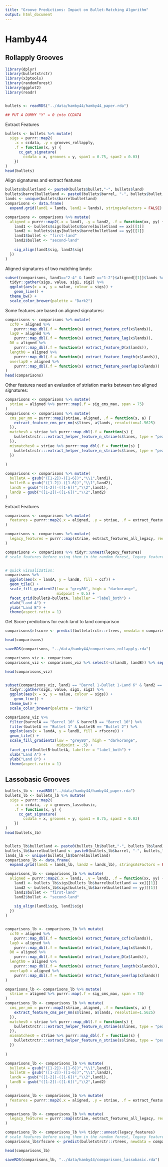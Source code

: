 ```yaml
---
title: "Groove Predictions: Impact on Bullet-Matching Algorithm"
output: html_document
---
```


# Hamby44  

## Rollapply Grooves  

```r
library(dplyr)
library(bulletxtrctr)
library(x3ptools)
library(randomForest)
library(ggplot2)
library(readr)


bullets <- readRDS("../data/hamby44/hamby44_paper.rda")

## PUT A DUMMY "Y" = 0 into CCDATA
```

Extract Features   

```r

bullets <- bullets %>% mutate(
  sigs = purrr::map2(
    .x = ccdata, .y = grooves_rollapply, 
    .f = function(x, y) {
      cc_get_signature(
        ccdata = x, grooves = y, span1 = 0.75, span2 = 0.03)
    })
)
head(bullets)
```


Align signatures and extract features   


```r
bullets$bulletland <- paste0(bullets$bullet,"-", bullets$land)
bullets$barrelbulletland <- paste0(bullets$barrel, "-", bullets$bullet, "-", bullets$land)
lands <- unique(bullets$barrelbulletland)
comparisons <- data.frame(
  expand.grid(land1 = lands, land2 = lands), stringsAsFactors = FALSE)

comparisons <- comparisons %>% mutate(
  aligned = purrr::map2(.x = land1, .y = land2, .f = function(xx, yy) {
    land1 <- bullets$sigs[bullets$barrelbulletland == xx][[1]]
    land2 <- bullets$sigs[bullets$barrelbulletland == yy][[1]]
    land1$bullet <- "first-land"
    land2$bullet <- "second-land"
    
    sig_align(land1$sig, land2$sig)
  })
)


```

Aligned signatures of two matching lands:

```r
subset(comparisons, land1=="2-4" & land2 =="1-2")$aligned[[1]]$lands %>% 
  tidyr::gather(sigs, value, sig1, sig2) %>% 
  ggplot(aes(x = x, y = value, colour = sigs)) + 
    geom_line() +
  theme_bw() +
  scale_color_brewer(palette = "Dark2")


```


Some features are based on aligned signatures:

```r
comparisons <- comparisons %>% mutate(
  ccf0 = aligned %>% 
    purrr::map_dbl(.f = function(x) extract_feature_ccf(x$lands)),
  lag0 = aligned %>% 
    purrr::map_dbl(.f = function(x) extract_feature_lag(x$lands)),
  D0 = aligned %>% 
    purrr::map_dbl(.f = function(x) extract_feature_D(x$lands)),
  length0 = aligned %>% 
    purrr::map_dbl(.f = function(x) extract_feature_length(x$lands)),
  overlap0 = aligned %>% 
    purrr::map_dbl(.f = function(x) extract_feature_overlap(x$lands))
)
head(comparisons)
```


Other features need an evaluation of striation marks between two aligned signatures:  

```r
comparisons <- comparisons %>% mutate(
  striae = aligned %>% purrr::map(.f = sig_cms_max, span = 75) 
)
comparisons <- comparisons %>% mutate(
  cms_per_mm = purrr::map2(striae, aligned, .f = function(s, a) {
    extract_feature_cms_per_mm(s$lines, a$lands, resolution=1.5625)
  }),
  matches0 = striae %>% purrr::map_dbl(.f = function(s) {
    bulletxtrctr:::extract_helper_feature_n_striae(s$lines, type = "peak", match = TRUE)
  }),
  mismatches0 = striae %>% purrr::map_dbl(.f = function(s) {
    bulletxtrctr:::extract_helper_feature_n_striae(s$lines, type = "peak", match = FALSE)
  })
  
)

comparisons <- comparisons %>% mutate(
  bulletA = gsub("([1-2])-([1-6])","\\1",land1),
  bulletB = gsub("([1-2])-([1-6])","\\1",land2),
  landA = gsub("([1-2])-([1-6])","\\2",land1),
  landB = gsub("([1-2])-([1-6])","\\2",land2)
)
```


Extract Features


```r
comparisons <- comparisons %>% mutate(
  features = purrr::map2(.x = aligned, .y = striae, .f = extract_features_all, resolution = 0.645)
)

comparisons <- comparisons %>% mutate(
  legacy_features = purrr::map(striae, extract_features_all_legacy, resolution = 0.645)
)

comparisons <- comparisons %>% tidyr::unnest(legacy_features) 
# scale features before using them in the random forest, legacy features can be used out of the box


# quick visualization:
comparisons %>% 
  ggplot(aes(x = landA, y = landB, fill = ccf)) +
  geom_tile() +
  scale_fill_gradient2(low = "grey80", high = "darkorange", 
                       midpoint = 0.5) +
  facet_grid(bulletB~bulletA, labeller = "label_both") +
  xlab("Land A") +
  ylab("Land B") +
  theme(aspect.ratio = 1)

```


Get Score predictions for each land to land comparison

```r
comparisons$rfscore <- predict(bulletxtrctr::rtrees, newdata = comparisons, type = "prob")[,2]

head(comparisons)

saveRDS(comparisons, "../data/hamby44/comparisons_rollapply.rda")

comparisons_viz <- comparisons
comparisons_viz <- comparisons_viz %>% select(-c(landA, landB)) %>% separate(bulletA, c("barrelA", "bulletA", "landA"), "-") %>% separate(bulletB, c("barrelB", "bulletB", "landB"),"-")

head(comparisons_viz)


subset(comparisons_viz, land1 == "Barrel 1-Bullet 1-Land 6" & land2 == "Barrel 1-Bullet 2-Land 4")$aligned[[1]]$lands %>% 
  tidyr::gather(sigs, value, sig1, sig2) %>% 
  ggplot(aes(x = x, y = value, colour = sigs)) + 
    geom_line() +
  theme_bw() +
  scale_color_brewer(palette = "Dark2")

comparisons_viz %>% 
  filter(barrelA == "Barrel 10" & barrelB == "Barrel 10") %>%
  filter(bulletA == "Bullet 1" & bulletB == "Bullet 2") %>% 
  ggplot(aes(x = landA, y = landB, fill = rfscore)) +
  geom_tile() +
  scale_fill_gradient2(low = "grey80", high = "darkorange", 
                       midpoint = .5) +
  facet_grid(bulletB~bulletA, labeller = "label_both") +
  xlab("Land A") +
  ylab("Land B") +
  theme(aspect.ratio = 1) 
```


## Lassobasic Grooves  

```r
bullets_lb <- readRDS("../data/hamby44/hamby44_paper.rda")
bullets_lb <- bullets_lb %>% mutate(
  sigs = purrr::map2(
    .x = ccdata, .y = grooves_lassobasic, 
    .f = function(x, y) {
      cc_get_signature(
        ccdata = x, grooves = y, span1 = 0.75, span2 = 0.03)
    })
)
head(bullets_lb)


bullets_lb$bulletland <- paste0(bullets_lb$bullet,"-", bullets_lb$land)
bullets_lb$barrelbulletland <- paste0(bullets_lb$barrel, "-", bullets_lb$bullet, "-", bullets_lb$land)
lands_lb <- unique(bullets_lb$barrelbulletland)
comparisons_lb <- data.frame(
  expand.grid(land1 = lands_lb, land2 = lands_lb), stringsAsFactors = FALSE)

comparisons_lb <- comparisons_lb %>% mutate(
  aligned = purrr::map2(.x = land1, .y = land2, .f = function(xx, yy) {
    land1 <- bullets_lb$sigs[bullets_lb$barrelbulletland == xx][[1]]
    land2 <- bullets_lb$sigs[bullets_lb$barrelbulletland == yy][[1]]
    land1$bullet <- "first-land"
    land2$bullet <- "second-land"
    
    sig_align(land1$sig, land2$sig)
  })
)


comparisons_lb <- comparisons_lb %>% mutate(
  ccf0 = aligned %>% 
    purrr::map_dbl(.f = function(x) extract_feature_ccf(x$lands)),
  lag0 = aligned %>% 
    purrr::map_dbl(.f = function(x) extract_feature_lag(x$lands)),
  D0 = aligned %>% 
    purrr::map_dbl(.f = function(x) extract_feature_D(x$lands)),
  length0 = aligned %>% 
    purrr::map_dbl(.f = function(x) extract_feature_length(x$lands)),
  overlap0 = aligned %>% 
    purrr::map_dbl(.f = function(x) extract_feature_overlap(x$lands))
)

omparisons_lb <- comparisons_lb %>% mutate(
  striae = aligned %>% purrr::map(.f = sig_cms_max, span = 75) 
)
comparisons_lb <- comparisons_lb %>% mutate(
  cms_per_mm = purrr::map2(striae, aligned, .f = function(s, a) {
    extract_feature_cms_per_mm(s$lines, a$lands, resolution=1.5625)
  }),
  matches0 = striae %>% purrr::map_dbl(.f = function(s) {
    bulletxtrctr:::extract_helper_feature_n_striae(s$lines, type = "peak", match = TRUE)
  }),
  mismatches0 = striae %>% purrr::map_dbl(.f = function(s) {
    bulletxtrctr:::extract_helper_feature_n_striae(s$lines, type = "peak", match = FALSE)
  })
  
)

comparisons_lb <- comparisons_lb %>% mutate(
  bulletA = gsub("([1-2])-([1-6])","\\1",land1),
  bulletB = gsub("([1-2])-([1-6])","\\1",land2),
  landA = gsub("([1-2])-([1-6])","\\2",land1),
  landB = gsub("([1-2])-([1-6])","\\2",land2)
)

comparisons_lb <- comparisons_lb %>% mutate(
  features = purrr::map2(.x = aligned, .y = striae, .f = extract_features_all, resolution = 0.645)
)

comparisons_lb <- comparisons_lb %>% mutate(
  legacy_features = purrr::map(striae, extract_features_all_legacy, resolution = 0.645)
)

comparisons_lb <- comparisons_lb %>% tidyr::unnest(legacy_features) 
# scale features before using them in the random forest, legacy features can be used out of the box
comparisons_lb$rfscore <- predict(bulletxtrctr::rtrees, newdata = comparisons_lb, type = "prob")[,2]

head(comparisons_lb)

saveRDS(comparisons_lb, "../data/hamby44/comparisons_lassobasic.rda")


```